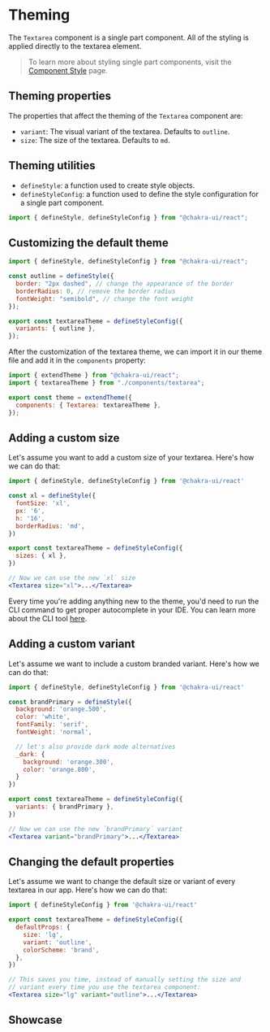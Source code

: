 # Theming

The `Textarea` component is a single part component. All of the styling is applied directly to the textarea element.

> To learn more about styling single part components, visit the
> [Component Style](/docs/styled-system/theming/component-style#styling-single-part-components)
> page.

## Theming properties

The properties that affect the theming of the `Textarea` component are:

- `variant`: The visual variant of the textarea. Defaults to `outline`.
- `size`: The size of the textarea. Defaults to `md`.

## Theming utilities

- `defineStyle`: a function used to create style objects.
- `defineStyleConfig`: a function used to define the style configuration for a
  single part component.

```jsx
import { defineStyle, defineStyleConfig } from "@chakra-ui/react";
```

## Customizing the default theme

```jsx
import { defineStyle, defineStyleConfig } from "@chakra-ui/react";

const outline = defineStyle({
  border: "2px dashed", // change the appearance of the border
  borderRadius: 0, // remove the border radius
  fontWeight: "semibold", // change the font weight
});

export const textareaTheme = defineStyleConfig({
  variants: { outline },
});
```

After the customization of the textarea theme, we can import it in our theme file and add
it in the `components` property:

```jsx
import { extendTheme } from "@chakra-ui/react";
import { textareaTheme } from "./components/textarea";

export const theme = extendTheme({
  components: { Textarea: textareaTheme },
});
```

## Adding a custom size

Let's assume you want to add a custom size of your textarea. Here's how we can do that:

```jsx
import { defineStyle, defineStyleConfig } from '@chakra-ui/react'

const xl = defineStyle({
  fontSize: 'xl',
  px: '6',
  h: '16',
  borderRadius: 'md',
})

export const textareaTheme = defineStyleConfig({
  sizes: { xl },
})

// Now we can use the new `xl` size
<Textarea size="xl">...</Textarea>
```

Every time you're adding anything new to the theme, you'd need to run the CLI
command to get proper autocomplete in your IDE. You can learn more about the CLI
tool [here](/docs/styled-system/cli).

## Adding a custom variant

Let's assume we want to include a custom branded variant. Here's how we can do
that:

```jsx
import { defineStyle, defineStyleConfig } from '@chakra-ui/react'

const brandPrimary = defineStyle({
  background: 'orange.500',
  color: 'white',
  fontFamily: 'serif',
  fontWeight: 'normal',

  // let's also provide dark mode alternatives
  _dark: {
    background: 'orange.300',
    color: 'orange.800',
  }
})

export const textareaTheme = defineStyleConfig({
  variants: { brandPrimary },
})

// Now we can use the new `brandPrimary` variant
<Textarea variant="brandPrimary">...</Textarea>
```

## Changing the default properties

Let's assume we want to change the default size or variant of
every textarea in our app. Here's how we can do that:

```jsx
import { defineStyleConfig } from '@chakra-ui/react'

export const textareaTheme = defineStyleConfig({
  defaultProps: {
    size: 'lg',
    variant: 'outline',
    colorScheme: 'brand',
  },
})

// This saves you time, instead of manually setting the size and
// variant every time you use the textarea component:
<Textarea size="lg" variant="outline">...</Textarea>
```

## Showcase


<Showcase />
